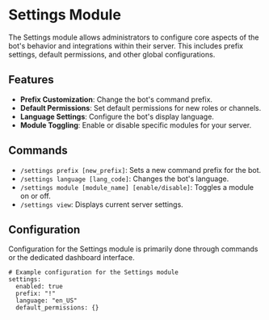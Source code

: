 # Settings Module

The Settings module allows administrators to configure core aspects of the bot's behavior and integrations within their server. This includes prefix settings, default permissions, and other global configurations.

## Features

- **Prefix Customization**: Change the bot's command prefix.
- **Default Permissions**: Set default permissions for new roles or channels.
- **Language Settings**: Configure the bot's display language.
- **Module Toggling**: Enable or disable specific modules for your server.

## Commands

- `/settings prefix [new_prefix]`: Sets a new command prefix for the bot.
- `/settings language [lang_code]`: Changes the bot's language.
- `/settings module [module_name] [enable/disable]`: Toggles a module on or off.
- `/settings view`: Displays current server settings.

## Configuration

Configuration for the Settings module is primarily done through commands or the dedicated dashboard interface.

```
# Example configuration for the Settings module
settings:
  enabled: true
  prefix: "!"
  language: "en_US"
  default_permissions: {}
``` 